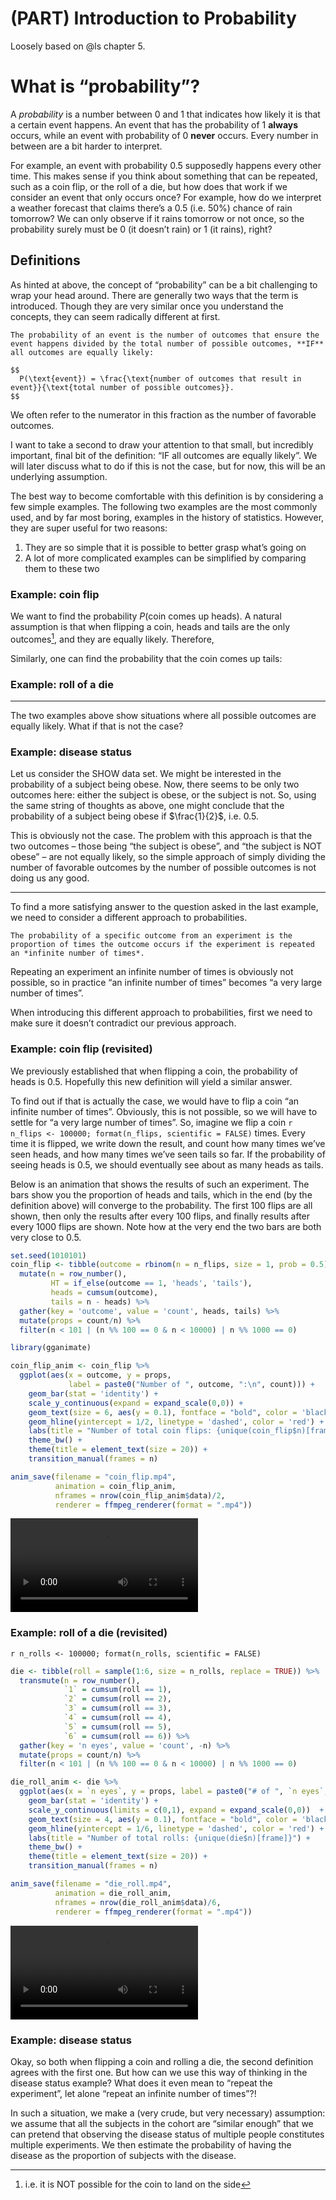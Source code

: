 # (PART) Introduction to Probability {-}

Loosely based on @ls chapter 5.

# What is "probability"? 

A *probability* is a number between 0 and 1 that indicates how likely it is that a certain event happens. An event that has the probability of 1 **always** occurs, while an event with probability of 0 **never** occurs. Every number in between are a bit harder to interpret. 

For example, an event with probability 0.5 supposedly happens every other time. This makes sense if you think about something that can be repeated, such as a coin flip, or the roll of a die, but how does that work if we consider an event that only occurs once? For example, how do we interpret a weather forecast that claims there's a 0.5 (i.e. 50\%) chance of rain tomorrow? We can only observe if it rains tomorrow or not once, so the probability surely must be 0 (it doesn't rain) or 1 (it rains), right?

## Definitions

As hinted at above, the concept of "probability" can be a bit challenging to wrap your head around. There are generally two ways that the term is introduced. Though they are very similar once you understand the concepts, they can seem radically different at first. 

```definition
The probability of an event is the number of outcomes that ensure the event happens divided by the total number of possible outcomes, **IF** all outcomes are equally likely:

$$
  P(\text{event}) = \frac{\text{number of outcomes that result in event}}{\text{total number of possible outcomes}}.
$$
```

We often refer to the numerator in this fraction as the number of favorable outcomes. 

I want to take a second to draw your attention to that small, but incredibly important, final bit of the definition: "IF all outcomes are equally likely". We will later discuss what to do if this is not the case, but for now, this will be an underlying assumption. 

The best way to become comfortable with this definition is by considering a few simple examples. The following two examples are the most commonly used, and by far most boring, examples in the history of statistics. However, they are super useful for two reasons: 

1. They are so simple that it is possible to better grasp what's going on
2. A lot of more complicated examples can be simplified by comparing them to these two

### Example: coin flip {-}

We want to find the probability $P(\text{coin comes up heads})$. A natural assumption is that when flipping a coin, heads and tails are the only outcomes^[i.e. it is NOT possible for the coin to land on the side], and they are equally likely. Therefore, 

\begin{align}
  P(\text{coin comes up heads}) &= \frac{\text{# possible outcomes that come up heads}}{\text{# possible outcomes}} \\
  &= \frac{1}{2} \\
  &= 0.5.
\end{align}

Similarly, one can find the probability that the coin comes up tails:

\begin{align}
  P(\text{coin comes up tails}) &= \frac{\text{# possible outcomes that come up tails}}{\text{# possible outcomes}} \\
  &= \frac{1}{2} \\
  &= 0.5.
\end{align}

### Example: roll of a die {-}

--- 

The two examples above show situations where all possible outcomes are equally likely. What if that is not the case? 

### Example: disease status {-}

Let us consider the SHOW data set. We might be interested in the probability of a subject being obese. Now, there seems to be only two outcomes here: either the subject is obese, or the subject is not. So, using the same string of thoughts as above, one might  conclude that the probability of a subject being obese if $\frac{1}{2}$, i.e. $0.5$. 

This is obviously not the case. The problem with this approach is that the two outcomes -- those being "the subject is obese", and "the subject is NOT obese" -- are not equally likely, so the simple approach of simply dividing the number of favorable outcomes by the number of possible outcomes is not doing us any good. 

--- 

To find a more satisfying answer to the question asked in the last example, we need to consider a different approach to probabilities.

```definition
The probability of a specific outcome from an experiment is the proportion of times the outcome occurs if the experiment is repeated an *infinite number of times*.
```

Repeating an experiment an infinite number of times is obviously not possible, so in practice "an infinite number of times" becomes "a very large number of times". 

When introducing this different approach to probabilities, first we need to make sure it doesn't contradict our previous approach. 

### Example: coin flip (revisited) {-}

We previously established that when flipping a coin, the probability of heads is $0.5$. Hopefully this new definition will yield a similar answer. 

To find out if that is actually the case, we would have to flip a coin "an infinite number of times". Obviously, this is not possible, so we will have to settle for "a very large number of times". So, imagine we flip a coin `r n_flips <- 100000; format(n_flips, scientific = FALSE)` times. Every time it is flipped, we write down the result, and count how many times we've seen heads, and how many times we've seen tails so far. If the probability of seeing heads is $0.5$, we should eventually see about as many heads as tails. 

Below is an animation that shows the results of such an experiment. The bars show you the proportion of heads and tails, which in the end (by the definition above) will converge to the probability. The first 100 flips are all shown, then only the results after every 100 flips, and finally results after every 1000 flips are shown. Note how at the very end the two bars are both very close to $0.5$.

```r
set.seed(1010101)
coin_flip <- tibble(outcome = rbinom(n = n_flips, size = 1, prob = 0.5)) %>% 
  mutate(n = row_number(),
         HT = if_else(outcome == 1, 'heads', 'tails'),
         heads = cumsum(outcome),
         tails = n - heads) %>%
  gather(key = 'outcome', value = 'count', heads, tails) %>%
  mutate(props = count/n) %>% 
  filter(n < 101 | (n %% 100 == 0 & n < 10000) | n %% 1000 == 0)
```

```r
library(gganimate)

coin_flip_anim <- coin_flip %>% 
  ggplot(aes(x = outcome, y = props, 
             label = paste0("Number of ", outcome, ":\n", count))) + 
    geom_bar(stat = 'identity') + 
    scale_y_continuous(expand = expand_scale(0,0)) + 
    geom_text(size = 6, aes(y = 0.1), fontface = "bold", color = 'black') +
    geom_hline(yintercept = 1/2, linetype = 'dashed', color = 'red') + 
    labs(title = "Number of total coin flips: {unique(coin_flip$n)[frame]}") + 
    theme_bw() + 
    theme(title = element_text(size = 20)) +
    transition_manual(frames = n)

anim_save(filename = "coin_flip.mp4", 
          animation = coin_flip_anim, 
          nframes = nrow(coin_flip_anim$data)/2,
          renderer = ffmpeg_renderer(format = ".mp4"))
```

<video controls>
  <source src="coin_flip.mp4" type="video/mp4">
</video>

### Example: roll of a die (revisited)

`r n_rolls <- 100000; format(n_rolls, scientific = FALSE)`

```r
die <- tibble(roll = sample(1:6, size = n_rolls, replace = TRUE)) %>% 
  transmute(n = row_number(),
            `1` = cumsum(roll == 1),
            `2` = cumsum(roll == 2),
            `3` = cumsum(roll == 3),
            `4` = cumsum(roll == 4),
            `5` = cumsum(roll == 5),
            `6` = cumsum(roll == 6)) %>% 
  gather(key = 'n eyes', value = 'count', -n) %>% 
  mutate(props = count/n) %>% 
  filter(n < 101 | (n %% 100 == 0 & n < 10000) | n %% 1000 == 0)
```

```r
die_roll_anim <- die %>% 
  ggplot(aes(x = `n eyes`, y = props, label = paste0("# of ", `n eyes`, "'s:\n", count))) + 
    geom_bar(stat = 'identity') + 
    scale_y_continuous(limits = c(0,1), expand = expand_scale(0,0))  +
    geom_text(size = 4, aes(y = 0.1), fontface = "bold", color = 'black') +
    geom_hline(yintercept = 1/6, linetype = 'dashed', color = 'red') + 
    labs(title = "Number of total rolls: {unique(die$n)[frame]}") + 
    theme_bw() + 
    theme(title = element_text(size = 20)) +
    transition_manual(frames = n)

anim_save(filename = "die_roll.mp4", 
          animation = die_roll_anim, 
          nframes = nrow(die_roll_anim$data)/6,
          renderer = ffmpeg_renderer(format = ".mp4"))
```

<video controls>
  <source src="die_roll.mp4" type="video/mp4">
</video>

### Example: disease status

Okay, so both when flipping a coin and rolling a die, the second definition agrees with the first one. But how can we use this way of thinking in the disease status example? What does it even mean to "repeat the experiment", let alone "repeat an infinite number of times"?!

In such a situation, we make a (very crude, but very necessary) assumption: we assume that all the subjects in the cohort are "similar enough" that we can pretend that observing the disease status of multiple people constitutes multiple experiments. We then estimate the probability of having the disease as the proportion of subjects with the disease. 


